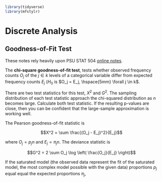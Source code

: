 ```r
library(tidyverse)
library(mfstylr)
```

# Discrete Analysis {#discrete_anal}


## Goodness-of-Fit Test

These notes rely heavily upon PSU STAT 504 [online notes](https://online.stat.psu.edu/stat504/node/60/).

The **chi-square goodness-of-fit test**, tests whether observed frequency counts $O_j$ of the $j \in k$ levels of a categorical variable differ from expected frequency counts $E_j$ ($H_0$ is $O_j = E_j, \hspace{5mm} \forall j \in k$.

There are two test statistics for this test, $X^2$ and $G^2$.  The sampling distribution of each test statistic approach the chi-squared distribution as $n$ becomes large.  Calculate both test statistic.  If the resulting p-values are close, then you can be confident that the large-sample approximation is working well.

The Pearson goodness-of-fit statistic is

$$X^2 = \sum \frac{(O_j - E_j)^2}{E_j}$$

where $O_j = p_j n$ and $E_j = \pi_j n$.  The deviance statistic is 

$$G^2 = 2 \sum O_j \log \left( \frac{O_j}{E_j} \right)$$

If the saturated model (the observed data represent the fit of the saturated model, the most complex model possible with the given data) proportions $p_j$ equal equal the expected proportions $\pi_j$, 
